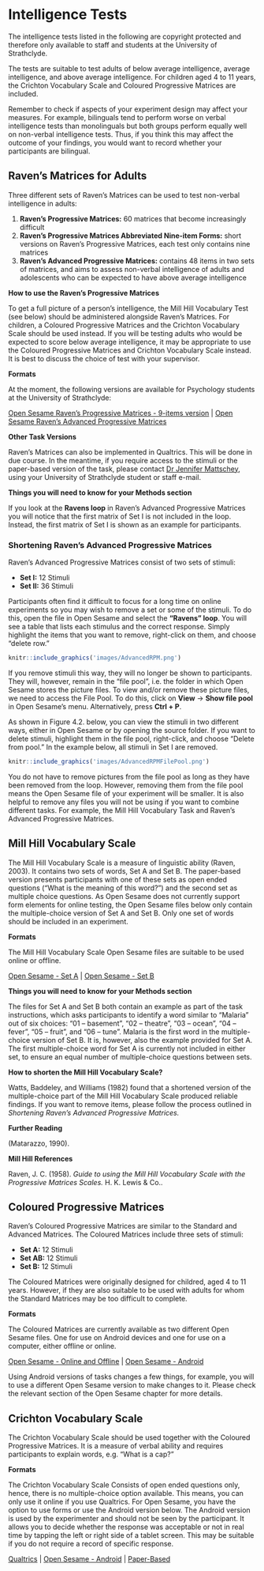 # Intelligence Tests

The intelligence tests listed in the following are copyright protected and therefore only available to staff and students at the University of Strathclyde.

The tests are suitable to test adults of below average intelligence, average intelligence, and above average intelligence. For children aged 4 to 11 years, the Crichton Vocabulary Scale and Coloured Progressive Matrices are included.

Remember to check if aspects of your experiment design may affect your measures. For example, bilinguals tend to perform worse on verbal intelligence tests than monolinguals but both groups perform equally well on non-verbal intelligence tests. Thus, if you think this may affect the outcome of your findings, you would want to record whether your participants are bilingual.


## Raven's Matrices for Adults

Three different sets of Raven's Matrices can be used to test non-verbal intelligence in adults:

1. **Raven's Progressive Matrices:** 60 matrices that become increasingly difficult
2. **Raven's Progressive Matrices Abbreviated Nine-item Forms:** short versions on  Raven's Progressive Matrices, each test only contains nine matrices
3.  **Raven's Advanced Progressive Matrices:** contains 48 items in two sets of matrices, and aims to assess non-verbal intelligence of adults and adolescents who can be expected to have above average intelligence

**How to use the Raven's Progressive Matrices**

To get a full picture of a person's intelligence, the Mill Hill Vocabulary Test (see below) should be administered alongside Raven's Matrices. For children, a Coloured Progressive Matrices and the Crichton Vocabulary Scale should be used instead. If you will be testing adults who would be expected to score below average intelligence, it may be appropriate to use the Coloured Progressive Matrices and Crichton Vocabulary Scale instead. It is best to discuss the choice of test with your supervisor.

**Formats**

At the moment, the following versions are available for Psychology students at the University of Strathclyde:

[Open Sesame Raven's Progressive Matrices - 9-items version](link to file) | [Open Sesame Raven's Advanced Progressive Matrices](link to file)

**Other Task Versions**

Raven's Matrices can also be implemented in Qualtrics. This will be done in due course. In the meantime, if you require access to the stimuli or the paper-based version of the task, please contact [Dr Jennifer Mattschey](mailto: Jennifer.Mattschey@strath.ac.uk), using your University of Strathclyde student or staff e-mail.


**Things you will need to know for your Methods section**

If you look at the **Ravens loop** in Raven's Advanced Progressive Matrices you will notice that the first matrix of Set I is not included in the loop. Instead, the first matrix of Set I is shown as an example for participants.

### Shortening Raven's Advanced Progressive Matrices

Raven's Advanced Progressive Matrices consist of two sets of stimuli: 

- **Set I:** 12 Stimuli
- **Set II:** 36 Stimuli

Participants often find it difficult to focus for a long time on online experiments so you may wish to remove a set or some of the stimuli. To do this, open the file in Open Sesame and select the **"Ravens" loop**. You will see a table that lists each stimulus and the correct response. Simply highlight the items that you want to remove, right-click on them, and choose "delete row."


```r

knitr::include_graphics('images/AdvancedRPM.png')
```


If you remove stimuli this way, they will no longer be shown to participants. They will, however, remain in the "file pool", i.e. the folder in which Open Sesame stores the picture files. To view and/or remove these picture files, we need to access the File Pool. To do this, click on **View** -> **Show file pool** in Open Sesame's menu. Alternatively, press **Ctrl + P**. 

As shown in Figure 4.2. below, you can view the stimuli in two different ways, either in Open Sesame or by opening the source folder. If you want to delete stimuli, highlight them in the file pool, right-click, and choose "Delete from pool." In the example below, all stimuli in Set I are removed. 


```r

knitr::include_graphics('images/AdvancedRPMFilePool.png')
```

You do not have to remove pictures from the file pool as long as they have been removed from the loop. However, removing them from the file pool means the Open Sesame file of your experiment will be smaller. It is also helpful to remove any files you will not be using if you want to combine different tasks. For example, the Mill Hill Vocabulary Task and Raven's Advanced Progressive Matrices. 

## Mill Hill Vocabulary Scale
The Mill Hill Vocabulary Scale is a measure of linguistic ability (Raven, 2003). It contains two sets of words, Set A and Set B. The paper-based version presents participants with one of these sets as open ended questions ("What is the meaning of this word?") and the second set as multiple choice questions. As Open Sesame does not currently support form elements for online testing, the Open Sesame files below only contain the multiple-choice version of Set A and Set B. Only one set of words should be included in an experiment. 

**Formats**

The Mill Hill Vocabulary Scale Open Sesame files are suitable to be used online or offline.

[Open Sesame - Set A](link here) | [Open Sesame - Set B](link here)


**Things you will need to know for your Methods section**

The files for Set A and Set B both contain an example as part of the task instructions, which asks participants to identify a word similar to "Malaria" out of six choices: “01 – basement”, “02 – theatre”, “03 – ocean”, “04 – fever”, “05 – fruit”, and “06 – tune”. Malaria is the first word in the multiple-choice version of Set B. It is, however, also the example provided for Set A. The first multiple-choice word for Set A is currently not included in either set, to ensure an equal number of multiple-choice questions between sets.

**How to shorten the Mill Hill Vocabulary Scale?**

Watts, Baddeley, and Williams (1982) found that a shortened version of the multiple-choice part of the Mill Hill Vocabulary Scale produced reliable findings. If you want to remove items, please follow the process outlined in *Shortening Raven's Advanced Progressive Matrices.*


**Further Reading**

(Matarazzo, 1990). 

**Mill Hill References**

Raven, J. C. (1958). *Guide to using the Mill Hill Vocabulary Scale with the Progressive Matrices Scales.* H. K. Lewis & Co..


## Coloured Progressive Matrices

Raven's Coloured Progressive Matrices are similar to the Standard and Advanced Matrices. The Coloured Matrices include three sets of stimuli: 

- **Set A:** 12 Stimuli
- **Set AB:** 12 Stimuli
- **Set B:** 12 Stimuli

The Coloured Matrices were originally designed for childred, aged 4 to 11 years. However, if they are also suitable to be used with adults for whom the Standard Matrices may be too difficult to complete.

**Formats**

The Coloured Matrices are currently available as two different Open Sesame files. One for use on Android devices and one for use on a computer, either offline or online.

[Open Sesame - Online and Offline](link here) | [Open Sesame - Android](link here)

Using Android versions of tasks changes a few things, for example, you will to use a different Open Sesame version to make changes to it. Please check the relevant section of the Open Sesame chapter for more details.

## Crichton Vocabulary Scale

The Crichton Vocabulary Scale should be used together with the Coloured Progressive Matrices. It is a measure of verbal ability and requires participants to explain words, e.g. "What is a cap?" 

**Formats**

The Crichton Vocabulary Scale Consists of open ended questions only, hence, there is no multiple-choice option available. This means, you can only use it online if you use Qualtrics. For Open Sesame, you have the option to use forms or use the Android version below. 
The Android version is used by the experimenter and should not be seen by the participant. It allows you to decide whether the response was acceptable or not in real time by tapping the left or right side of a tablet screen. This may be suitable if you do not require a record of specific response. 

[Qualtrics](link here) | [Open Sesame - Android](link here) | [Paper-Based](link here)
